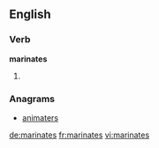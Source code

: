 ==English==

===Verb===
'''marinates'''

# {{third-person singular of|marinate}}

===Anagrams===
* [[animaters#English|animaters]]

[[de:marinates]]
[[fr:marinates]]
[[vi:marinates]]
